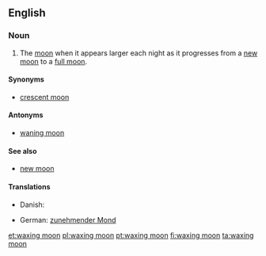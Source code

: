 ==English==
===Noun===
{{en-noun|sg=[[wax]]ing [[moon]]}}

# The [[moon]] when it appears larger each night as it progresses from a [[new moon]] to a [[full moon]].

====Synonyms====
*[[crescent moon]]
====Antonyms====
*[[waning moon]]
====See also====
*[[new moon]]
====Translations====
{{trans-top}}
* Danish: {{t-|da|tiltagende måne}}
{{trans-mid}}
* German: [[zunehmender Mond]] {{m}}
{{trans-bottom}}

[[et:waxing moon]]
[[pl:waxing moon]]
[[pt:waxing moon]]
[[fi:waxing moon]]
[[ta:waxing moon]]